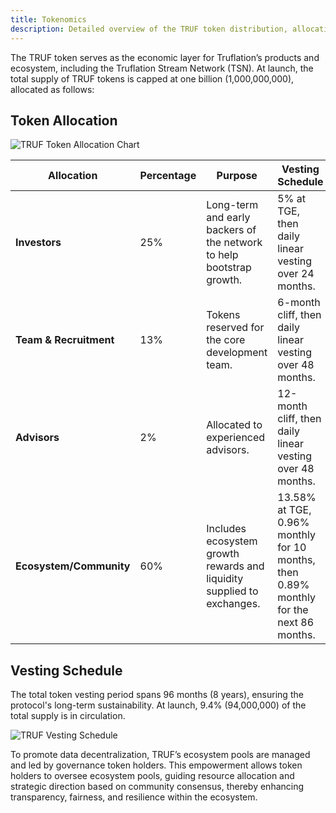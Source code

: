 ---
title: Tokenomics
description: Detailed overview of the TRUF token distribution, allocation, and vesting schedules.
---

The TRUF token serves as the economic layer for Truflation’s products and ecosystem, including the Truflation Stream Network (TSN). At launch, the total supply of TRUF tokens is capped at one billion (1,000,000,000), allocated as follows:

## Token Allocation

![TRUF Token Allocation Chart](/images/token-allocation.webp)

| Allocation            | Percentage | Purpose                                                                                   | Vesting Schedule                                      |
|------------------------|------------|-------------------------------------------------------------------------------------------|-------------------------------------------------------|
| **Investors**          | 25%        | Long-term and early backers of the network to help bootstrap growth.                       | 5% at TGE, then daily linear vesting over 24 months.  |
| **Team & Recruitment** | 13%        | Tokens reserved for the core development team.                                             | 6-month cliff, then daily linear vesting over 48 months. |
| **Advisors**           | 2%         | Allocated to experienced advisors.                                                         | 12-month cliff, then daily linear vesting over 48 months. |
| **Ecosystem/Community**| 60%        | Includes ecosystem growth rewards and liquidity supplied to exchanges.                      | 13.58% at TGE, 0.96% monthly for 10 months, then 0.89% monthly for the next 86 months. |

## Vesting Schedule

The total token vesting period spans 96 months (8 years), ensuring the protocol's long-term sustainability. At launch, 9.4% (94,000,000) of the total supply is in circulation.

![TRUF Vesting Schedule](/images/vesting-schedule.webp)

To promote data decentralization, TRUF’s ecosystem pools are managed and led by governance token holders. This empowerment allows token holders to oversee ecosystem pools, guiding resource allocation and strategic direction based on community consensus, thereby enhancing transparency, fairness, and resilience within the ecosystem.